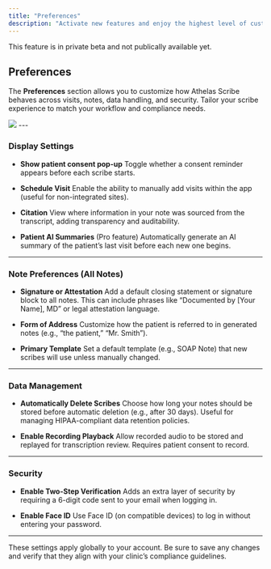 ```yaml
---
title: "Preferences"
description: "Activate new features and enjoy the highest level of customization"
---
```


<Note>This feature is in private beta and not publically available yet.</Note>

## Preferences

The **Preferences** section allows you to customize how Athelas Scribe behaves across visits, notes, data handling, and security. Tailor your scribe experience to match your workflow and compliance needs.

<Frame>
  <img src="/images/preferences.png" />
</Frame>
---

### Display Settings

* **Show patient consent pop-up**
  Toggle whether a consent reminder appears before each scribe starts.

* **Schedule Visit**
  Enable the ability to manually add visits within the app (useful for non-integrated sites).

* **Citation**
  View where information in your note was sourced from the transcript, adding transparency and auditability.

* **Patient AI Summaries**
  (Pro feature) Automatically generate an AI summary of the patient’s last visit before each new one begins.

---

### Note Preferences (All Notes)

* **Signature or Attestation**
  Add a default closing statement or signature block to all notes. This can include phrases like “Documented by \[Your Name], MD” or legal attestation language.

* **Form of Address**
  Customize how the patient is referred to in generated notes (e.g., “the patient,” “Mr. Smith”).

* **Primary Template**
  Set a default template (e.g., SOAP Note) that new scribes will use unless manually changed.

---

### Data Management

* **Automatically Delete Scribes**
  Choose how long your notes should be stored before automatic deletion (e.g., after 30 days). Useful for managing HIPAA-compliant data retention policies.

* **Enable Recording Playback**
  Allow recorded audio to be stored and replayed for transcription review. Requires patient consent to record.

---

### Security

* **Enable Two-Step Verification**
  Adds an extra layer of security by requiring a 6-digit code sent to your email when logging in.

* **Enable Face ID**
  Use Face ID (on compatible devices) to log in without entering your password.

---

<Tip>These settings apply globally to your account. Be sure to save any changes and verify that they align with your clinic’s compliance guidelines.</Tip>
